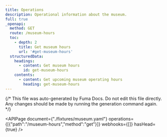 ```yaml
---
title: Operations
description: Operational information about the museum.
full: true
_openapi:
  method: GET
  route: /museum-hours
  toc:
    - depth: 2
      title: Get museum hours
      url: '#get-museum-hours'
  structuredData:
    headings:
      - content: Get museum hours
        id: get-museum-hours
    contents:
      - content: Get upcoming museum operating hours
        heading: get-museum-hours
---
```


{/* This file was auto-generated by Fuma Docs.
Do not edit this file directly. Any changes should be made by running the generation command again. */}

<APIPage document={"./fixtures/museum.yaml"} operations={[{"path":"/museum-hours","method":"get"}]} webhooks={[]} hasHead={true} />